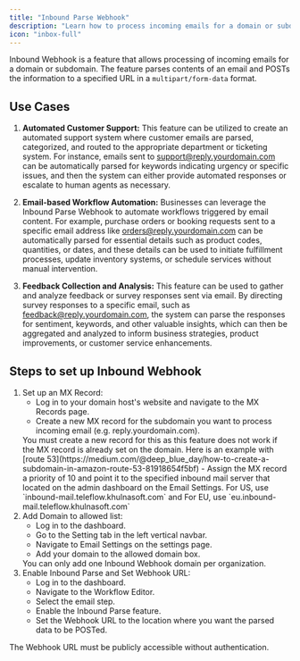 ```yaml
---
title: "Inbound Parse Webhook"
description: "Learn how to process incoming emails for a domain or subdomain"
icon: "inbox-full"
---
```


Inbound Webhook is a feature that allows processing of incoming emails for a domain or subdomain.
The feature parses contents of an email and POSTs the information to a specified URL in a `multipart/form-data` format.

## Use Cases

1. **Automated Customer Support:** This feature can be utilized to create an automated support system where customer emails are parsed, categorized, and routed to the appropriate department or ticketing system. For instance, emails sent to support@reply.yourdomain.com can be automatically parsed for keywords indicating urgency or specific issues, and then the system can either provide automated responses or escalate to human agents as necessary.

2. **Email-based Workflow Automation:** Businesses can leverage the Inbound Parse Webhook to automate workflows triggered by email content. For example, purchase orders or booking requests sent to a specific email address like orders@reply.yourdomain.com can be automatically parsed for essential details such as product codes, quantities, or dates, and these details can be used to initiate fulfillment processes, update inventory systems, or schedule services without manual intervention.

3. **Feedback Collection and Analysis:** This feature can be used to gather and analyze feedback or survey responses sent via email. By directing survey responses to a specific email, such as feedback@reply.yourdomain.com, the system can parse the responses for sentiment, keywords, and other valuable insights, which can then be aggregated and analyzed to inform business strategies, product improvements, or customer service enhancements.

<Snippet file="cloud-only-feature.mdx" />

## Steps to set up Inbound Webhook

1. Set up an MX Record:
   - Log in to your domain host's website and navigate to the MX Records page.
   - Create a new MX record for the subdomain you want to process incoming email (e.g. reply.yourdomain.com).
    <Warning>
        You must create a new record for this as this feature does not work if the MX record is already set on the domain.
        Here is an example with [route 53](https://medium.com/@deep_blue_day/how-to-create-a-subdomain-in-amazon-route-53-81918654f5bf)
    </Warning>
   - Assign the MX record a priority of 10 and point it to the specified inbound mail server that located on the admin dashboard on the Email Settings.
     <Info>
       For US, use `inbound-mail.teleflow.khulnasoft.com` and For EU, use
       `eu.inbound-mail.teleflow.khulnasoft.com`
     </Info>
2. Add Domain to allowed list:
   - Log in to the dashboard.
   - Go to the Setting tab in the left vertical navbar.
   - Navigate to Email Settings on the settings page.
   - Add your domain to the allowed domain box.
    <Warning>
        You can only add one Inbound Webhook domain per organization.
    </Warning>
3. Enable Inbound Parse and Set Webhook URL:
   - Log in to the dashboard.
   - Navigate to the Workflow Editor.
   - Select the email step.
   - Enable the Inbound Parse feature.
   - Set the Webhook URL to the location where you want the parsed data to be POSTed.

<Note>The Webhook URL must be publicly accessible without authentication.</Note>
